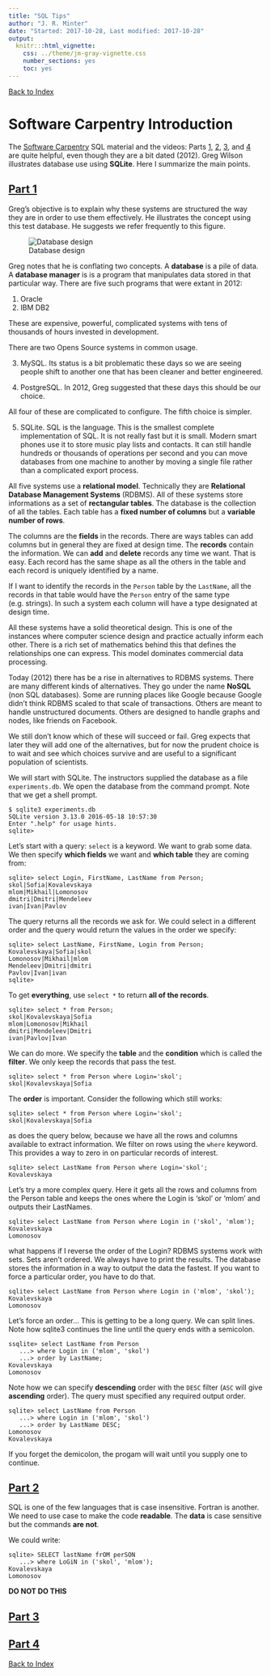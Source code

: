 ```yaml
---
title: "SQL Tips"
author: "J. R. Minter"
date: "Started: 2017-10-28, Last modified: 2017-10-28"
output:
  knitr:::html_vignette:
    css: ../theme/jm-gray-vignette.css
    number_sections: yes
    toc: yes
---
```


[Back to Index](../README.html)

# Software Carpentry Introduction

The
[Software Carpentry](https://swcarpentry.github.io/sql-novice-survey/)
SQL material and the videos: Parts 
[1](https://www.youtube.com/watch?v=Fw7s1qEfpn4),
[2](https://www.youtube.com/watch?v=74ADpklXo9c),
[3](https://www.youtube.com/watch?v=5u66tF5q3LA), and
[4](https://www.youtube.com/watch?v=JTN95fa_UrY)
are quite helpful, even though they are a bit dated (2012). Greg Wilson
illustrates database use using **SQLite**. Here I summarize the main
points.

## [Part 1](https://www.youtube.com/watch?v=Fw7s1qEfpn4)

Greg's objective is to explain why these systems are structured the way
they are in order to use them effectively. He illustrates the concept
using this test database. He suggests we refer frequently to this figure.

![Database design](./inc/png/database_tables.png)

Greg notes that he is conflating two concepts. A **database** is a pile
of data. A **database manager** is is a program that manipulates data
stored in that particular way. There are five such programs that were
extant in 2012:

1. Oracle
2. IBM DB2

These are expensive, powerful, complicated systems with tens of
thousands of hours invested in development.

There are two Opens Source systems in common usage.

3. MySQL. Its status is a bit problematic these days so we are seeing
people shift to another one that has been cleaner and better engineered.

4. PostgreSQL. In 2012, Greg suggested that these days this should be
our choice.

All four of these are complicated to configure. The fifth choice is
simpler.

5. SQLite. SQL is the language. This is the smallest complete
implementation of SQL. It is not really fast but it is small.
Modern smart phones use it to store music play lists and contacts.
It can still handle hundreds or thousands of operations per second
and you can move databases from one machine to another by moving a
single file rather than a complicated export process. 

All five systems use a **relational model**. Technically they are
**Relational Database Management Systems** (RDBMS). All of these
systems store informations as a set of **rectangular tables**. The
database is the collection of all the tables. Each table has a
**fixed number of columns** but a **variable number of rows**.

The columns are the **fields** in the records. There are ways
tables can add columns but in general they are fixed at design time.
The **records** contain the information. We can **add** and **delete**
records any time we want. That is easy. Each record has the same shape
as all the others in the table and each record is uniquely identified 
by a name. 

If I want to identify the records in the `Person` table by the 
`LastName`, all the records in that table would have the `Person`
entry of the same type (e.g. strings). In such a system each
column will have a type designated at design time.

All these systems have a solid theoretical design. This is one of the
instances where computer science design and practice actually
inform each other. There is a rich set of mathematics behind this that
defines the relationships one can express. This model dominates
commercial data processing.

Today (2012) there has be a rise in alternatives to RDBMS systems.
There are many different kinds of alternatives. They go under the name
**NoSQL** (non SQL databases). Some are running places like Google
because Google didn't think RDBMS scaled to that scale of transactions.
Others are meant to handle unstructured documents. Others are designed
to handle graphs and nodes, like friends on Facebook.

We still don't know which of these will succeed or fail. Greg expects
that later they will add one of the alternatives, but for now the 
prudent choice is to wait and see which choices survive and are
useful to a significant population of scientists.

We will start with SQLite. The instructors supplied the database as a
file `experiments.db`. We open the database from the command prompt.
Note that we get a shell prompt.

```
$ sqlite3 experiments.db
SQLite version 3.13.0 2016-05-18 10:57:30
Enter ".help" for usage hints.
sqlite> 
```

Let's start with a query: `select` is a keyword. We want to grab some
data. We then specify **which fields** we want and **which table**
they are coming from:

```
sqlite> select Login, FirstName, LastName from Person;
skol|Sofia|Kovalevskaya
mlom|Mikhail|Lomonosov
dmitri|Dmitri|Mendeleev
ivan|Ivan|Pavlov
```

The query returns all the records we ask for. We could select in a
different order and the query would return the values in the order
we specify:

```
sqlite> select LastName, FirstName, Login from Person;
Kovalevskaya|Sofia|skol
Lomonosov|Mikhail|mlom
Mendeleev|Dmitri|dmitri
Pavlov|Ivan|ivan
sqlite> 
```

To get **everything**, use `select *` to return **all of the records**.

```
sqlite> select * from Person;
skol|Kovalevskaya|Sofia
mlom|Lomonosov|Mikhail
dmitri|Mendeleev|Dmitri
ivan|Pavlov|Ivan
```

We can do more. We specify the **table** and the **condition** which 
is called the **filter**. We only keep the records that pass the
test.

```
sqlite> select * from Person where Login='skol';
skol|Kovalevskaya|Sofia
```

The **order** is important. Consider the following which still works:

```
sqlite> select * from Person where Login='skol';
skol|Kovalevskaya|Sofia
```

as does the query below, because we have all the rows and columns
available to extract information. We filter on rows using the `where`
keyword. This provides a way to zero in on particular records of
interest.

```
sqlite> select LastName from Person where Login='skol';
Kovalevskaya
```

Let's try a more complex query. Here it gets all the rows and columns
from the Person table and keeps the ones where the Login is 'skol'
or 'mlom' and outputs their LastNames.

```
sqlite> select LastName from Person where Login in ('skol', 'mlom');
Kovalevskaya
Lomonosov
```

what happens if I reverse the order of the Login? RDBMS systems work
with sets. Sets aren't ordered. We always have to print the results.
The database stores the information in a way to output the data the
fastest. If you want to force a particular order, you have to do that.

```
sqlite> select LastName from Person where Login in ('mlom', 'skol');
Kovalevskaya
Lomonosov
```

Let's force an order... This is getting to be a long query. We
can split lines. Note how sqlite3 continues the line until the
query ends with a semicolon.

```
ssqlite> select LastName from Person
   ...> where Login in ('mlom', 'skol')
   ...> order by LastName;
Kovalevskaya
Lomonosov
```

Note how we can specify **descending** order with the `DESC` filter
(`ASC` will give **ascending** order). The query must specified any
required output order.

```
sqlite> select LastName from Person
   ...> where Login in ('mlom', 'skol')
   ...> order by LastName DESC;
Lomonosov
Kovalevskaya
```


If you forget the demicolon, the progam will wait until you supply one
to continue.

## [Part 2](https://www.youtube.com/watch?v=74ADpklXo9c)

SQL is one of the few languages that is case insensitive. Fortran is
another. We need to use case to make the code **readable**. The **data**
is case sensitive but the commands **are not**.

We could write:

```
sqlite> SELECT lastName frOM perSON
   ...> where LoGiN in ('skol', 'mlom');
Kovalevskaya
Lomonosov
```

**DO NOT DO THIS**

## [Part 3](https://www.youtube.com/watch?v=5u66tF5q3LA)


## [Part 4](https://www.youtube.com/watch?v=JTN95fa_UrY)


[Back to Index](../README.html)